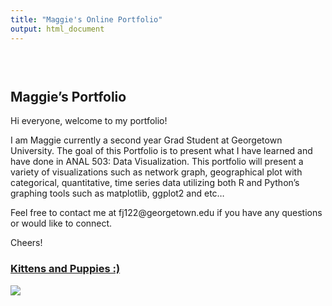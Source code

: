 ```yaml
---
title: "Maggie's Online Portfolio"
output: html_document
---
```


<style type="text/css">
.title {
  display: none;
}

#getting-started img {
  margin-right: 10px;
}

</style>

<div class="row" style="padding-top: 30px;">
<div class="col-sm-6">

# **Maggie's Portfolio**

Hi everyone, welcome to my portfolio!

I am Maggie currently a second year Grad Student at Georgetown University. The goal of this Portfolio is to present what I have learned and have done in ANAL 503: Data Visualization. This portfolio will present a variety of visualizations such as network graph, geographical plot with categorical, quantitative, time series data utilizing both R and Python's graphing tools such as matplotlib, ggplot2 and etc...

Feel free to contact me at fj122@georgetown.edu if you have any questions or would like to connect. 

Cheers!


</div>
<div class="col-sm-6">

### [Kittens and Puppies :) ](https://maggie.github.io)

<a href = "https://maggie.github.io">
![](images/kittens.jpg)
</a>
</div>
